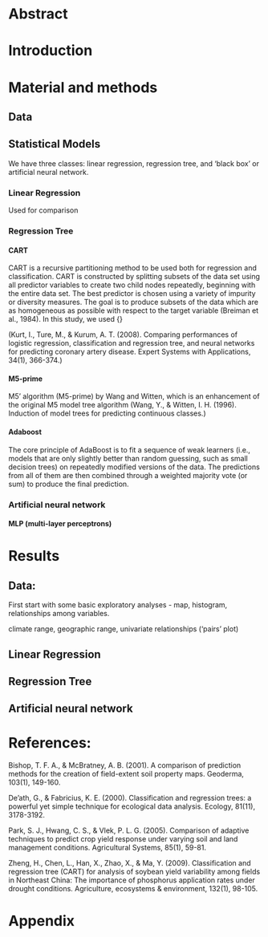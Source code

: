 # Abstract

# Introduction 

# Material and methods

## Data

## Statistical Models 

We have three classes: linear regression, regression tree, and 'black box' or artificial neural network.

### Linear Regression

Used for comparison

### Regression Tree

#### CART

CART is a recursive partitioning method to be used both for regression and classification. CART is constructed by splitting subsets of the data set using all predictor variables to create two child nodes repeatedly, beginning with the entire data set. The best predictor is chosen using a variety of impurity or diversity measures. The goal is to produce subsets of the data which are as homogeneous as possible with respect to the target variable (Breiman et al., 1984). In this study, we used {}

(Kurt, I., Ture, M., & Kurum, A. T. (2008). Comparing performances of logistic regression, classification and regression tree, and neural networks for predicting coronary artery disease. Expert Systems with Applications, 34(1), 366-374.)

#### M5-prime

M5’ algorithm (M5-prime) by Wang and Witten, which is an enhancement of the original M5 model tree algorithm
(Wang, Y., & Witten, I. H. (1996). Induction of model trees for predicting continuous classes.)

#### Adaboost

The core principle of AdaBoost is to fit a sequence of weak learners (i.e., models that are only slightly better than random guessing, such as small decision trees) on repeatedly modified versions of the data. The predictions from all of them are then combined through a weighted majority vote (or sum) to produce the final prediction.

### Artificial neural network

#### MLP (multi-layer perceptrons)

# Results

## Data: 

First start with some basic exploratory analyses - map, histogram, relationships among variables.

climate range, geographic range, univariate relationships ('pairs' plot)

## Linear Regression

## Regression Tree

## Artificial neural network


# References:

Bishop, T. F. A., & McBratney, A. B. (2001). A comparison of prediction methods for the creation of field-extent soil property maps. Geoderma, 103(1), 149-160.

De'ath, G., & Fabricius, K. E. (2000). Classification and regression trees: a powerful yet simple technique for ecological data analysis. Ecology, 81(11), 3178-3192.

Park, S. J., Hwang, C. S., & Vlek, P. L. G. (2005). Comparison of adaptive techniques to predict crop yield response under varying soil and land management conditions. Agricultural Systems, 85(1), 59-81.

Zheng, H., Chen, L., Han, X., Zhao, X., & Ma, Y. (2009). Classification and regression tree (CART) for analysis of soybean yield variability among fields in Northeast China: The importance of phosphorus application rates under drought conditions. Agriculture, ecosystems & environment, 132(1), 98-105.

# Appendix
